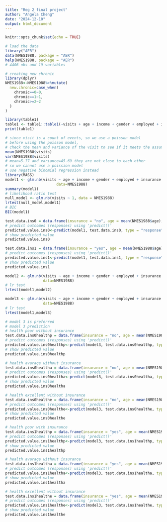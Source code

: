 ```yaml
---
title: "Reg 2 final project"
author: "Angela Cheng"
date: "2024-12-10"
output: html_document
---
```


```r
knitr::opts_chunk$set(echo = TRUE)
```

```r
# load the data
library("AER")
data(NMES1988, package = "AER") 
help(NMES1988, package = "AER")
# 4406 obs and 19 variables

# creating new chronic
library(dplyr)
NMES1988<-NMES1988%>%mutate(
  new.chronic=case_when(
    chronic==0~0,
    chronic==1~1,
    chronic>=2~2
  )
)
```
```r
library(table1)
table1 <- table1::table1(~visits + age + income + gender + employed + insurance + health + new.chronic, data = NMES1988)
print(table1)
```

```r
# since visit is a count of events, so we use a poisson model
# before using the poisson model, 
# check the mean and variance of the visit to see if it meets the assumption
mean(NMES1988$visits)
var(NMES1988$visits)
# mean=5.77 and variance=45.69 they are not close to each other
# so we cannot use a poission model
# use negative binomial regression instead
library(MASS)
model1 <- glm.nb(visits ~ age + income + gender + employed + insurance + health + new.chronic, 
                       data=NMES1988)
summary(model1)
# likelihood ratio test
null_model <- glm.nb(visits ~ 1, data = NMES1988)
lrtest(null_model,model1)
# BIC
BIC(model1)
```

```r
test.data.ins0 = data.frame(insurance = "no", age = mean(NMES1988$age), income = mean(NMES1988$income), gender = "female", employed = "no", health="poor", new.chronic=0)
# predict outcomes (responses) using 'predict()'
predicted.value.ins0<-predict(model1, test.data.ins0, type = "response")
# show predicted value
predicted.value.ins0

test.data.ins1 = data.frame(insurance = "yes", age = mean(NMES1988$age), income = mean(NMES1988$income), gender = "female", employed = "no", health="poor", new.chronic=0)
# predict outcomes (responses) using 'predict()'
predicted.value.ins1<-predict(model1, test.data.ins1, type = "response")
# show predicted value
predicted.value.ins1
```
```r
model2 <- glm.nb(visits ~ age + income + gender + employed + insurance + health + new.chronic + insurance:gender, 
                 data=NMES1988)
# lr test
lrtest(model1,model2)

model3 <- glm.nb(visits ~ age + income + gender + employed + insurance + health + new.chronic + insurance:health, 
                 data=NMES1988)
# lr test
lrtest(model1,model3)

# model 3 is preferred
# model 3 prediction
# health poor without insurance
test.data.ins0healthp = data.frame(insurance = "no", age = mean(NMES1988$age), income = mean(NMES1988$income), gender = "female", employed = "no", health="poor", new.chronic=0)
# predict outcomes (responses) using 'predict()'
predicted.value.ins0healthp<-predict(model3, test.data.ins0healthp, type = "response")
# show predicted value
predicted.value.ins0healthp

# health avarage without insurance
test.data.ins0healtha = data.frame(insurance = "no", age = mean(NMES1988$age), income = mean(NMES1988$income), gender = "female", employed = "no", health="average", new.chronic=0)
# predict outcomes (responses) using 'predict()'
predicted.value.ins0healtha<-predict(model3, test.data.ins0healtha, type = "response")
# show predicted value
predicted.value.ins0healtha

# health excellent without insurance
test.data.ins0healthe = data.frame(insurance = "no", age = mean(NMES1988$age), income = mean(NMES1988$income), gender = "female", employed = "no", health="excellent", new.chronic=0)
# predict outcomes (responses) using 'predict()'
predicted.value.ins0healthe<-predict(model3, test.data.ins0healthe, type = "response")
# show predicted value
predicted.value.ins0healthe

# health poor with insurance
test.data.ins1healthp = data.frame(insurance = "yes", age = mean(NMES1988$age), income = mean(NMES1988$income), gender = "female", employed = "no", health="poor", new.chronic=0)
# predict outcomes (responses) using 'predict()'
predicted.value.ins1healthp<-predict(model3, test.data.ins1healthp, type = "response")
# show predicted value
predicted.value.ins1healthp

# health avarage without insurance
test.data.ins1healtha = data.frame(insurance = "yes", age = mean(NMES1988$age), income = mean(NMES1988$income), gender = "female", employed = "no", health="average", new.chronic=0)
# predict outcomes (responses) using 'predict()'
predicted.value.ins1healtha<-predict(model3, test.data.ins1healtha, type = "response")
# show predicted value
predicted.value.ins1healtha

# health excellent without insurance
test.data.ins1healthe = data.frame(insurance = "yes", age = mean(NMES1988$age), income = mean(NMES1988$income), gender = "female", employed = "no", health="excellent", new.chronic=0)
# predict outcomes (responses) using 'predict()'
predicted.value.ins1healthe<-predict(model3, test.data.ins1healthe, type = "response")
# show predicted value
predicted.value.ins1healthe
```
